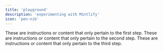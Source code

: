 ```yaml
---
title: 'playground'
description: 'experimenting with Mintlify'
icon: 'pen-nib'
---
```


<Steps titleSize="h2">
  <Step title="First Step" titleSize="h3" id="first-step">
    These are instructions or content that only pertain to the first step.
  </Step>
  <Step title="Second Step" titleSize="h3" id="second-step">
    These are instructions or content that only pertain to the second step.
  </Step>
  <Step title="Third Step" titleSize="h3" id="third-step">
    These are instructions or content that only pertain to the third step.
  </Step>
</Steps>